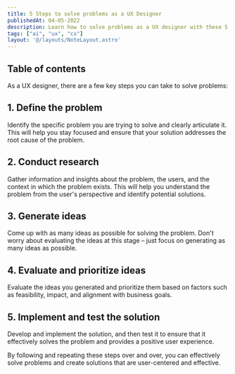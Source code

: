 ```yaml
---
title: 5 Steps to solve problems as a UX Designer
publishedAt: 04-05-2022
description: Learn how to solve problems as a UX designer with these 5 key steps. Define the problem, conduct research, generate ideas, evaluate and prioritize ideas, and implement and test the solution. 
tags: ["ai", "ux", "cx"]
layout: '@/layouts/NoteLayout.astro'
---
```


## Table of contents

As a UX designer, there are a few key steps you can take to solve problems:

## 1. Define the problem
Identify the specific problem you are trying to solve and clearly articulate it. This will help you stay focused and ensure that your solution addresses the root cause of the problem.

## 2. Conduct research
Gather information and insights about the problem, the users, and the context in which the problem exists. This will help you understand the problem from the user's perspective and identify potential solutions.

## 3. Generate ideas
Come up with as many ideas as possible for solving the problem. Don't worry about evaluating the ideas at this stage – just focus on generating as many ideas as possible.

## 4. Evaluate and prioritize ideas
Evaluate the ideas you generated and prioritize them based on factors such as feasibility, impact, and alignment with business goals.

## 5. Implement and test the solution
Develop and implement the solution, and then test it to ensure that it effectively solves the problem and provides a positive user experience.


By following and repeating these steps over and over, you can effectively solve problems and create solutions that are user-centered and effective.